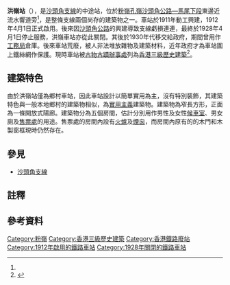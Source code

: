 {{香港鐵路車站
|name=洪嶺
|eng_name={{lang|en|Hung Leng}}
|nametype=station
|livery=#000000
|namecolour=#FFFFFF
|linecolour=#000000
|image=Hung Ling Station.JPG
|caption=
|code=
|location=[[沙頭角公路|沙頭角公路—馬尾下段]]東邊近流水響道旁<ref name="舊火車站變「垃圾站」"></ref>{{notetag|name=坪輋|本站位於[[坪輋|坪輋路]]與[[流水響道|流水響道]]之間；坪輋路在地圖上並非最鄰近洪嶺站之道路，洪嶺站距離流水響道約有200米，洪嶺站距離坪輋路約有400米}}
|coordinates=
|map=
|layout=
|colour=
|wallpainting=
|line={{港铁路线链接|KCR-STKB|SL}}
|stationhours=
|hours=
|connection=[[香港巴士|巴士]]
|opened=1912年4月1日
|closed=1928年4月1日
|stationtype=地面車站
|platformtype=
|platform=
|exit=
|escalator=
|lift=
|shop=
|trackmap=
}}'''洪嶺站'''（{{lang-en|'''Hung Leng'''；又稱為'''孔嶺站'''}}），是[[沙頭角支線|沙頭角支線]]的中途站，位於[[粉嶺|粉嶺]][[孔嶺|孔嶺]][[沙頭角公路|沙頭角公路—馬尾下段]]東邊近流水響道旁<ref name="舊火車站變「垃圾站」"></ref>{{notetag|name=坪輋|}}，是整條支線兩個尚存的建築物之一。車站於1911年動工興建，1912年4月1日正式啟用。後來因[[沙頭角公路|沙頭角公路]]的興建導致支線虧損連連，最終於1928年4月1日停止服務，洪嶺車站亦從此關閉。其後於1930年代移交給政府，期間曾用作[[工務局|工務局]]倉庫。後來車站荒廢，被人非法堆放雜物及建築材料，近年政府才為車站圍上鐵絲網作保護。現時車站被[[古物古蹟辦事處|古物古蹟辦事處]]列為[[香港三級歷史建築|香港三級歷史建築]]<ref name="舊火車站變「垃圾站」">{{cite web |url=https://hk.news.appledaily.com/local/daily/article/20071112/10407518 |publisher=[[蘋果日報_(香港)|蘋果日報]] |date=2007年11月12日 |accessdate=2019-03-10 |title=95年歷史沙頭角支線涉保育不力　舊火車站變「垃圾站」 |archive-date=2019-04-29 |archive-url=https://web.archive.org/web/20190429113601/https://hk.news.appledaily.com/local/daily/article/20071112/10407518 |dead-url=no }}{{zh-hant}}</ref>。

==建築特色==
由於洪嶺站僅為鄉村車站，因此車站設計以簡單實用為主，沒有特別裝飾，其建築特色與一般本地鄉村的建築物相似，為[[實用主義|實用主義]]建築物。建築物為窄長方形，正面為一條開放式陽廊。建築物分為五個房間，估計分別用作男性及女性[[候車室|候車室]]、男女廁及[[售票處|售票處]]的用途。售票處的房間內設有[[火爐|火爐]]及[[煙囪|煙囪]]，而房間內原有的的木門和木製窗框現時仍然存在。
{{沙頭角支線}}

==參見==
*[[沙頭角支線|沙頭角支線]]

==註釋==
{{noteFoot}}

== 參考資料 ==
{{Reflist}}

{{HK-rail-stub}}
{{香港三級歷史建築}}

[[Category:粉嶺|Category:粉嶺]]
[[Category:香港三級歷史建築|Category:香港三級歷史建築]]
[[Category:香港鐵路廢站|Category:香港鐵路廢站]]
[[Category:1912年啟用的鐵路車站|Category:1912年啟用的鐵路車站]]
[[Category:1928年關閉的鐵路車站|Category:1928年關閉的鐵路車站]]